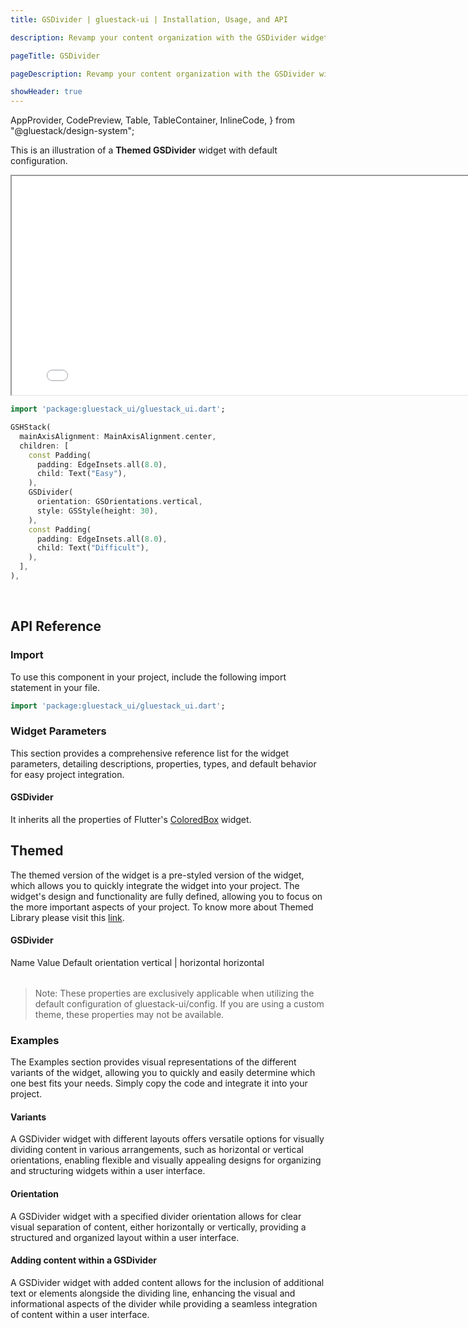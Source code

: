 ```yaml
---
title: GSDivider | gluestack-ui | Installation, Usage, and API

description: Revamp your content organization with the GSDivider widget! Use it to visually separate different sections of a list or group for a more structured and easy-to-read interface.

pageTitle: GSDivider

pageDescription: Revamp your content organization with the GSDivider widget! Use it to visually separate different sections of a list or group for a more structured and easy-to-read interface.

showHeader: true
---
```



  AppProvider,
  CodePreview,
  Table,
  TableContainer,
  InlineCode,
} from "@gluestack/design-system";

<Meta title="Components/Layout/Divider" />

This is an illustration of a **Themed GSDivider** widget with default configuration.

<iframe
  src={env.NEXT_PUBLIC_PREVIEW + "divider-preview"}
  title="GSDivider Example"
  width="800"
  height="350"
></iframe>

```dart
import 'package:gluestack_ui/gluestack_ui.dart';

GSHStack(
  mainAxisAlignment: MainAxisAlignment.center,
  children: [
    const Padding(
      padding: EdgeInsets.all(8.0),
      child: Text("Easy"),
    ),
    GSDivider(
      orientation: GSOrientations.vertical,
      style: GSStyle(height: 30),
    ),
    const Padding(
      padding: EdgeInsets.all(8.0),
      child: Text("Difficult"),
    ),
  ],
),
```

<br />

## API Reference

### Import

To use this component in your project, include the following import statement in your file.

```dart
import 'package:gluestack_ui/gluestack_ui.dart';
```

### Widget Parameters

This section provides a comprehensive reference list for the widget parameters, detailing descriptions, properties, types, and default behavior for easy project integration.

#### GSDivider

It inherits all the properties of Flutter's [ColoredBox](https://api.flutter.dev/flutter/widgets/ColoredBox-class.html) widget.

## Themed

The themed version of the widget is a pre-styled version of the widget, which allows you to quickly integrate the widget into your project. The widget's design and functionality are fully defined, allowing you to focus on the more important aspects of your project. To know more about Themed Library please visit this [link](https://gluestack.io/ui/docs/core-concepts/themed-library).

#### GSDivider

<AppProvider>
  <TableContainer>
    <Table>
      <Table.THead>
        <Table.TR>
          <Table.TH>
            <Table.TText>Name</Table.TText>
          </Table.TH>
          <Table.TH>
            <Table.TText>Value</Table.TText>
          </Table.TH>
          <Table.TH>
            <Table.TText>Default</Table.TText>
          </Table.TH>
        </Table.TR>
      </Table.THead>
      <Table.TBody>
        <Table.TR>
          <Table.TD>
            <Table.TText>
              <InlineCode>orientation</InlineCode>
            </Table.TText>
          </Table.TD>
          <Table.TD>
            <Table.TText>vertical | horizontal</Table.TText>
          </Table.TD>
          <Table.TD>
            <Table.TText>horizontal</Table.TText>
          </Table.TD>
        </Table.TR>
      </Table.TBody>
    </Table>
  </TableContainer>
</AppProvider>

> Note: These properties are exclusively applicable when utilizing the default configuration of gluestack-ui/config. If you are using a custom theme, these properties may not be available.

### Examples

The Examples section provides visual representations of the different variants of the widget, allowing you to quickly and easily determine which one best fits your needs. Simply copy the code and integrate it into your project.

#### Variants

A GSDivider widget with different layouts offers versatile options for visually dividing content in various arrangements, such as horizontal or vertical orientations, enabling flexible and visually appealing designs for organizing and structuring widgets within a user interface.

#### Orientation

A GSDivider widget with a specified divider orientation allows for clear visual separation of content, either horizontally or vertically, providing a structured and organized layout within a user interface.

#### Adding content within a GSDivider

A GSDivider widget with added content allows for the inclusion of additional text or elements alongside the dividing line, enhancing the visual and informational aspects of the divider while providing a seamless integration of content within a user interface.
